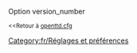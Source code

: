 {{fr/Amorce}}
Option version_number

<small><<Retour à [[Main/fr/Openttd.cfg|openttd.cfg]]</small>
[[Category:fr/Réglages et préférences]]